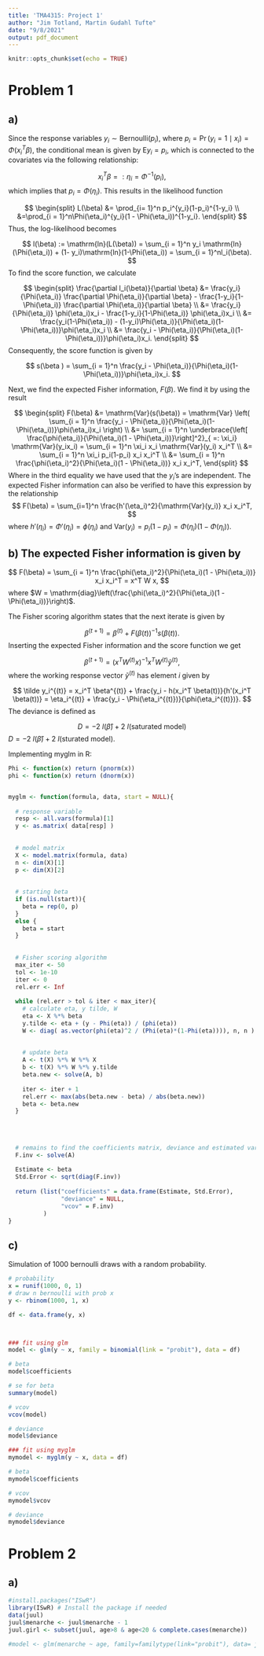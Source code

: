 ```yaml
---
title: 'TMA4315: Project 1'
author: "Jim Totland, Martin Gudahl Tufte"
date: "9/8/2021"
output: pdf_document
---
```


```r
knitr::opts_chunk$set(echo = TRUE)
```
\textcolor{red}{Litt usikker på hva slags notasjon vi skal bruke, f. eks. boldface for vektorer eller ikke? Bare si ifra hvis du vil ha noe spesifikit:)}

# Problem 1
## a)
Since the response variables $y_i \sim \mathrm{Bernoulli}(p_i)$, where $p_i = \Pr(y_i=1 \mid x_i) = \Phi(x_i^T \beta)$, the conditional mean is given by $\mathrm{E}y_i = p_i$, which is connected to the covariates via the following relationship:

$$
x_i^T\beta =: \eta_i = \Phi^{-1}(p_i),
$$
which implies that $p_i = \Phi(\eta_i)$. This results in the likelihood function

$$
\begin{split}
L(\beta) &= \prod_{i= 1}^n p_i^{y_i}(1-p_i)^{1-y_i} \\
&=\prod_{i = 1}^n\Phi(\eta_i)^{y_i}(1 - \Phi(\eta_i))^{1-y_i}.
\end{split}
$$
Thus, the log-likelihood becomes

$$
l(\beta) := \mathrm{ln}(L(\beta)) = \sum_{i = 1}^n y_i \mathrm{ln}(\Phi(\eta_i)) + (1- y_i)\mathrm{ln}(1-\Phi(\eta_i)) = \sum_{i = 1}^nl_i(\beta).
$$
To find the score function, we calculate

$$
\begin{split}
  \frac{\partial l_i(\beta)}{\partial \beta} &= \frac{y_i}{\Phi(\eta_i)} \frac{\partial
  \Phi(\eta_i)}{\partial   \beta} - \frac{1-y_i}{1-\Phi(\eta_i)} \frac{\partial \Phi(\eta_i)}{\partial \beta} \\
  &= \frac{y_i}{\Phi(\eta_i)} \phi(\eta_i)x_i - \frac{1-y_i}{1-\Phi(\eta_i)} \phi(\eta_i)x_i \\
  &= \frac{y_i(1-\Phi(\eta_i)) - (1-y_i)\Phi(\eta_i)}{\Phi(\eta_i)(1-\Phi(\eta_i))}\phi(\eta_i)x_i \\
  &= \frac{y_i - \Phi(\eta_i)}{\Phi(\eta_i)(1-\Phi(\eta_i))}\phi(\eta_i)x_i.
\end{split}
$$
Consequently, the score function is given by 

$$
s(\beta ) = \sum_{i = 1}^n \frac{y_i - \Phi(\eta_i)}{\Phi(\eta_i)(1-\Phi(\eta_i))}\phi(\eta_i)x_i.
$$

Next, we find the expected Fisher information, $F(\beta)$. We find it by using the result

$$
\begin{split}
  F(\beta) &= \mathrm{Var}(s(\beta)) = \mathrm{Var} \left( \sum_{i = 1}^n \frac{y_i - \Phi(\eta_i)}{\Phi(\eta_i)(1-\Phi(\eta_i))}\phi(\eta_i)x_i \right) \\
  &= \sum_{i = 1}^n \underbrace{\left[ \frac{\phi(\eta_i)}{\Phi(\eta_i)(1 - \Phi(\eta_i))}\right]^2}_{ =: \xi_i} \mathrm{Var}(y_ix_i) = \sum_{i = 1}^n \xi_i x_i \mathrm{Var}(y_i) x_i^T \\
  &= \sum_{i = 1}^n \xi_i p_i(1-p_i) x_i x_i^T \\
  &= \sum_{i = 1}^n \frac{\phi(\eta_i)^2}{\Phi(\eta_i)(1 - \Phi(\eta_i))} x_i x_i^T,
\end{split}
$$
Where in the third equality we have used that the $y_i$'s are independent. The expected Fisher information can also be verified to have this expression by the relationship
$$
  F(\beta) = \sum_{i=1}^n \frac{h'(\eta_i)^2}{\mathrm{Var}(y_i)} x_i x_i^T,
$$
where $h'(\eta_i) = \Phi'(\eta_i) = \phi(\eta_i)$ and $\mathrm{Var}(y_i) = p_i(1-p_i) = \Phi(\eta_i)(1-\Phi(\eta_i))$.

 
## b) The expected Fisher information is given by

$$
  F(\beta) = \sum_{i = 1}^n \frac{\phi(\eta_i)^2}{\Phi(\eta_i)(1 - \Phi(\eta_i))} x_i x_i^T = x^T W x,
$$
where $W = \mathrm{diag}\left(\frac{\phi(\eta_i)^2}{\Phi(\eta_i)(1 - \Phi(\eta_i))}\right)$.

The Fisher scoring algorithm states that the next iterate is given by

$$
  \beta^{(t+1)} = \beta^{(t)} + F(\beta(t))^{-1} s(\beta(t)).
$$
Inserting the expected Fisher information and the score function we get

$$
  \beta^{(t+1)} = (x^T W^{(t)} x)^{-1} x^T W^{(t)} \tilde y^{(t)},
$$
where the working response vector $\tilde y^{(t)}$ has element $i$ given by

$$
  \tilde y_i^{(t)} = x_i^T \beta^{(t)} + \frac{y_i - h(x_i^T \beta(t))}{h'(x_i^T \beta(t))} = \eta_i^{(t)} + \frac{y_i - \Phi(\eta_i^{(t)})}{\phi(\eta_i^{(t)})}.
$$
The deviance is defined as

$$
  D = -2\ l(\hat \beta) + 2\ l(\text{saturated model})
$$
$D = -2\ l(\hat \beta) + 2\ l(\text{sturated model})$.

Implementing myglm in R:

```r
Phi <- function(x) return (pnorm(x))
phi <- function(x) return (dnorm(x))


myglm <- function(formula, data, start = NULL){
  
  # response variable
  resp <- all.vars(formula)[1]
  y <- as.matrix( data[resp] )
  
  
  # model matrix
  X <- model.matrix(formula, data)
  n <- dim(X)[1]
  p <- dim(X)[2]
  
  
  # starting beta
  if (is.null(start)){
    beta = rep(0, p)
  }
  else {
    beta = start
  }
  
  
  # Fisher scoring algorithm
  max_iter <- 50
  tol <- 1e-10
  iter <- 0
  rel.err <- Inf
  
  while (rel.err > tol & iter < max_iter){
    # calculate eta, y tilde, W
    eta <- X %*% beta
    y.tilde <- eta + (y - Phi(eta)) / (phi(eta))
    W <- diag( as.vector(phi(eta)^2 / (Phi(eta)*(1-Phi(eta)))), n, n )
    
    
    # update beta
    A <- t(X) %*% W %*% X
    b <- t(X) %*% W %*% y.tilde
    beta.new <- solve(A, b)
    
    iter <- iter + 1
    rel.err <- max(abs(beta.new - beta) / abs(beta.new))
    beta <- beta.new
  }
  
  
  
  
  # remains to find the coefficients matrix, deviance and estimated variance matrix
  F.inv <- solve(A)
  
  Estimate <- beta
  Std.Error <- sqrt(diag(F.inv))
  
  return (list("coefficients" = data.frame(Estimate, Std.Error),
               "deviance" = NULL,
               "vcov" = F.inv)
          )
}

```

## c)

Simulation of 1000 bernoulli draws with a random probability.

```r

# probability
x = runif(1000, 0, 1)
# draw n bernoulli with prob x
y <- rbinom(1000, 1, x)

df <- data.frame(y, x)



### fit using glm
model <- glm(y ~ x, family = binomial(link = "probit"), data = df)

# beta
model$coefficients

# se for beta
summary(model)

# vcov
vcov(model)

# deviance
model$deviance

### fit using myglm
mymodel <- myglm(y ~ x, data = df)

# beta
mymodel$coefficients

# vcov
mymodel$vcov

# deviance
mymodel$deviance

```




 
 
# Problem 2
## a)
 
```r
#install.packages("ISwR")
library(ISwR) # Install the package if needed
data(juul)
juul$menarche <- juul$menarche - 1
juul.girl <- subset(juul, age>8 & age<20 & complete.cases(menarche))
```
 
 
```r
#model <- glm(menarche ~ age, family=familytype(link="probit"), data= juul.girl)
```

